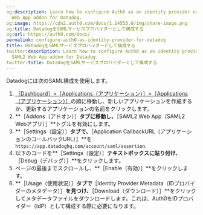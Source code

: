```yaml
---
og:description: Learn how to configure Auth0 as an identity provider using the SAML2
  Web App addon for Datadog.
og:image: https://cdn2.auth0.com/docs/1.14553.0/img/share-image.png
og:title: DatadogをSAMLサービスプロバイダーとして構成する
og:url: https://auth0.com/docs/
permalink: configure-auth0-as-identity-provider-for-datadog
title: DatadogをSAMLサービスプロバイダーとして構成する
twitter:description: Learn how to configure Auth0 as an identity provider using the
  SAML2 Web App addon for Datadog.
twitter:title: DatadogをSAMLサービスプロバイダーとして構成する
---
```


Datadogには次のSAML構成を使用します。

1. [［Dashboard］>［Applications（アプリケーション）］>［Applications（アプリケーション）］](%24%7Bmanage_url%7D/#/applications)の順に移動し、新しいアプリケーションを作成するか、更新するアプリケーションの名前をクリックします。
2. **［Addons（アドオン）］**タブに移動し、**［SAML2 Web App（SAML2 Webアプリ）］**トグルを有効にします。
3. **［Settings（設定）］**タブで、**［Application CallbackURL（アプリケーションのコールバックURL）］**を`https://app.datadoghq.com/account/saml/assertion`.
4. 以下のコードを**［Settings（設定）］**テキストボックスに貼り付け、**［Debug（デバッグ）］**をクリックします。
5. ページの最後までスクロールし、**［Enable（有効）］**をクリックします。
6. **［Usage（使用状況）］**タブで**［Identity Provider Metadata（IDプロバイダーのメタデータ）］**を見つけ、**［Download（ダウンロード）］**をクリックしてメタデータファイルをダウンロードします。これは、Auth0をIDプロバイダー（IdP）として構成する際に必要になります。